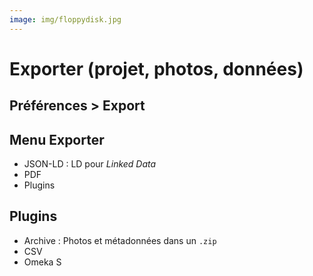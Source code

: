 ```yaml
---
image: img/floppydisk.jpg
---
```


# Exporter (projet, photos, données)

## Préférences > Export

## Menu Exporter

- JSON-LD : LD pour *Linked Data*
- PDF
- Plugins

## Plugins

- Archive : Photos et métadonnées dans un `.zip`
- CSV
- Omeka S